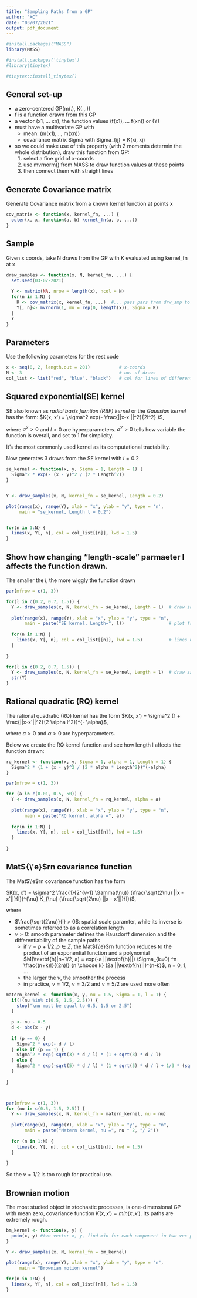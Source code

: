 ```yaml
---
title: "Sampling Paths from a GP"
author: "XC"
date: "03/07/2021"
output: pdf_document
---
```



```r
#install.packages("MASS")
library(MASS)

#install.packages('tinytex')
#library(tinytex)


```

```r
#tinytex::install_tinytex()
```

## General set-up

* a zero-centered GP(m(.), K(.,.)) 
* f is a function drawn from this GP
* a vector (x1, ... xn), the function values (f(x1), ... f(xn)) or (Y)
* must have a multivariate GP with
  * mean: (m(x1),..., m(xn))
  * covariance matrix Sigma with Sigma_{ij}  = K(xi, xj)
  
* so we could make use of this property (with 2 moments determin the whole distribution), draw this function from GP:
  1. select a fine grid of x-coords
  2. use mvrnorm() from MASS to draw function values at these points
  3. then connect them with straight lines
  
  
## Generate Covariance matrix

Generate Covariance matrix from a known kernel function at points x
```r
cov_matrix <- function(x, kernel_fn, ...) {
  outer(x, x, function(a, b) kernel_fn(a, b, ...))
}
```


## Sample

Given x coords, take N draws from the GP with K evaluated using kernel_fn at x
```r
draw_samples <- function(x, N, kernel_fn, ...) {
  set.seed(03-07-2021)
  
  Y <- matrix(NA, nrow = length(x), ncol = N)
  for(n in 1:N) {
    K <- cov_matrix(x, kernel_fn, ...)  #... pass pars from drw_smp to cov_mat 
    Y[, n]<- mvrnorm(1, mu = rep(0, length(x)), Sigma = K)
  }
  Y
}
```


## Parameters

Use the following parameters for the rest code
```r
x <- seq(0, 2, length.out = 201)           # x-coords
N <- 3                                     # no. of draws
col_list <- list("red", "blue", "black")   # col for lines of different draws
```



## Squared exponential(SE) kernel

SE also known as _radial basis furntion (RBF) kernel_ or the _Gaussian kernel_ has the form:
$K(x, x') = \sigma^2 exp(- \frac{||x-x'||^2}{2l^2} )$,

where $\sigma^2 > 0$ and $l > 0$ are hyperparameters. 
$\sigma^2 > 0$ tells how variable the function is overall, and set to 1 for simplicity.

It's the most commonly used kernel as its computational tractability. 

Now generates 3 draws from the SE kernel with $l=0.2$
```r
se_kernel <- function(x, y, Sigma = 1, Length = 1) {
  Sigma^2 * exp(- (x - y)^2 / (2 * Length^2))
}


Y <- draw_samples(x, N, kernel_fn = se_kernel, Length = 0.2)

plot(range(x), range(Y), xlab = "x", ylab = "y", type = 'n', 
     main = "se_kernel, Length l = 0.2")


for(n in 1:N) {
  lines(x, Y[, n], col = col_list[[n]], lwd = 1.5)
}

```


## Show how changing "length-scale" parmaeter l affects the function drawn. 

The smaller the $l$, the more wiggly the function drawn

```r
par(mfrow = c(1, 3))

for(l in c(0.2, 0.7, 1.5)) {
  Y <- draw_samples(x, N, kernel_fn = se_kernel, Length = l)  # draw samples
  
  plot(range(x), range(Y), xlab = "x", ylab = "y", type = "n",
       main = paste("SE kernel, Length=", l))                 # plot framework
  
  for(n in 1:N) {
    lines(x, Y[, n], col = col_list[[n]], lwd = 1.5)          # lines up samples
  }
  
}


```


```r

for(l in c(0.2, 0.7, 1.5)) {
  Y <- draw_samples(x, N, kernel_fn = se_kernel, Length = l)  # draw samples
  str(Y)
}
```



## Rational quadratic (RQ) kernel

The rational quadratic (RQ) kernel has the form 
$K(x, x') = \sigma^2 (1 + \frac{||x-x'||^2}{2 \alpha l^2})^{- \alpha}$,

where $\sigma > 0$ and $\alpha > 0$ are hyperparameters. 

Below we create the RQ kernel function and see how length l affects the function drawn:
```r
rq_kernel <- function(x, y, Sigma = 1, alpha = 1, Length = 1) {
  Sigma^2 * (1 + (x - y)^2 / (2 * alpha * Length^2))^(-alpha)
}

par(mfrow = c(1, 3))

for (a in c(0.01, 0.5, 50)) {
  Y <- draw_samples(x, N, kernel_fn = rq_kernel, alpha = a)
  
  plot(range(x), range(Y), xlab = "x", ylab = "y", type = "n",
       main = paste("RQ kernel, alpha =", a))
  
  for(n in 1:N) {
    lines(x, Y[, n], col = col_list[[n]], lwd = 1.5)
  }
  
}


```


## Mat${\'e}$rn covariance function

The Mat$\'e$rn covariance function has the form

$K(x, x') = \sigma^2 \frac{1}{2^{v-1} \Gamma(\nu)} (\frac{\sqrt(2\nu) ||x - x'||}{l})^{\nu} K_{\nu} (\frac{\sqrt(2\nu) ||x - x'||}{l})$, 

where 

* $\frac{\sqrt(2\nu)}{l} > 0$: spatial scale paramter, while its inverse is 
sometimes referred to as a correlation length
* $\nu > 0$: smooth parameter defines the Hausdorff dimension and the 
differentiability of the sample paths
    * if $\nu = p + 1/2, p \in Z$, the Mat${\'e}$rn function reduces to the product of an
  exponential function and a polynomial $M(\textbf{h}|n+1/2, a) = exp(-a ||\textbf{h}||) \Sigma_{k=0} ^n \frac{(n+k)!}{(2n)!} {n \choose k} (2a ||\textbf{h}||)^{n-k}$, n = 0, 1, ...
    * the larger the $\nu$, the smoother the process
    * in practice, $\nu = 1/2$, $\nu = 3/2$ and $\nu = 5/2$ are used more often
  
```r
matern_kernel <- function(x, y, nu = 1.5, Sigma = 1, l = 1) {
  if(!(nu %in% c(0.5, 1.5, 2.5))) {
    stop("\nu must be equal to 0.5, 1.5 or 2.5")
  }
  
  p <- nu - 0.5
  d <- abs(x - y)
  
  if (p == 0) {
    Sigma^2 * exp(- d / l)
  } else if (p == 1) {
    Sigma^2 * exp(-sqrt(3) * d / l) * (1 + sqrt(3) * d / l)
  } else {
    Sigma^2 * exp(-sqrt(5) * d / l) * (1 + sqrt(5) * d / l + 1/3 * (sqrt(5) * d / l)^2)
  }
  
}



par(mfrow = c(1, 3))
for (nu in c(0.5, 1.5, 2.5)) {
  Y <- draw_samples(x, N, kernel_fn = matern_kernel, nu = nu)
  
  plot(range(x), range(Y), xlab = "x", ylab = "y", type = "n",
       main = paste("Matern kernel, nu =", nu * 2, "/ 2"))
  
  for (n in 1:N) {
    lines(x, Y[, n], col = col_list[[n]], lwd = 1.5)
  }
  
}
```  
So the $\nu = 1/2$ is too rough for practical use. 



## Brownian motion
The most studied object in stochastic processes, is one-dimensional GP with 
mean zero, covariance function $K(x, x') = min(x, x')$. Its paths are extremely
rough. 
```r
bm_kernel <- function(x, y) {
  pmin(x, y) #two vector x, y, find min for each component in two vec parallely
} 
 
Y <- draw_samples(x, N, kernel_fn = bm_kernel)

plot(range(x), range(Y), xlab = "x", ylab = "y", type = "n", 
     main = "Brownian motion kernel")

for(n in 1:N) {
  lines(x, Y[, n], col = col_list[[n]], lwd = 1.5)
}
```






